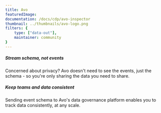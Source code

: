```yaml
---
title: Avo
featuredImage: 
documentation: /docs/cdp/avo-inspector
thumbnail: ../thumbnails/avo-logo.png
filters: {
    type: ["data-out"],
    maintainer: community
}
---
```


<Section
    divider={false}
    title="Sync PostHog with Avo to maintain data hygiene across your team and ensure consistency as you scale"
    size="full"
    cols={2}
>
    <div>
        <h5>Stream schema, not events</h5>
        <p>Concerned about privacy? Avo doesn't need to see the events, just the schema - so you're only sharing the data you need to share.</p>
    </div>
    <div>
        <h5>Keep teams and data consistent</h5>
        <p>Sending event schema to Avo's data governance platform enables you to track data consistently, at any scale.</p>
    </div>
</Section>

<TutorialsSlider topic="avo" />

<Documentation />
